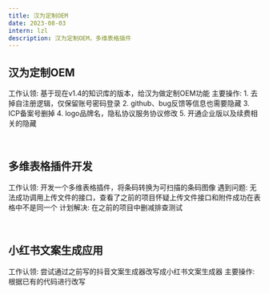 ```yaml
---
title: 汉为定制OEM
date: 2023-08-03
intern: lzl
description: 汉为定制OEM，多维表格插件
---
```


## 汉为定制OEM
工作认领: 基于现在v1.4的知识库的版本，给汉为做定制OEM功能
主要操作: 1. 去掉自注册逻辑，仅保留账号密码登录
2. github、bug反馈等信息也需要隐藏
3. ICP备案号删掉
4. logo品牌名，隐私协议服务协议修改
5. 开通企业版以及续费相关的隐藏

<br/>

## 多维表格插件开发
工作认领: 开发一个多维表格插件，将条码转换为可扫描的条码图像
遇到问题: 无法成功调用上传文件的接口，查看了之前的项目怀疑上传文件接口和附件成功在表格中不是同一个
计划解决: 在之前的项目中删减排查测试

<br/>

## 小红书文案生成应用
工作认领: 尝试通过之前写的抖音文案生成器改写成小红书文案生成器
主要操作: 根据已有的代码进行改写

